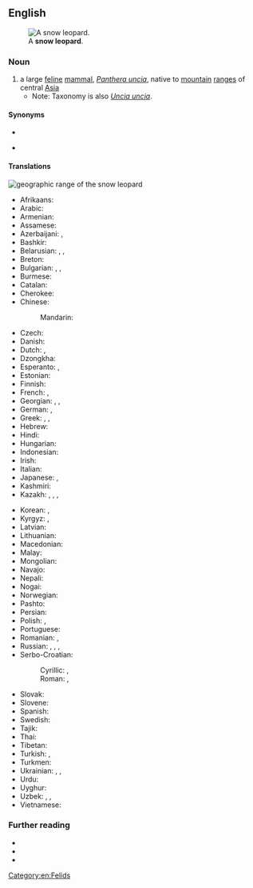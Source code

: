 {{also|snow-leopard}}
==English==
[[File:Lightmatter snowleopard.jpg|thumb|A '''snow leopard'''.]]

===Noun===
{{en-noun}}

# a large [[feline]] [[mammal]], ''[[Panthera uncia]]'', native to [[mountain]] [[range]]s of central [[Asia]]
#* Note: Taxonomy is also ''[[Uncia uncia]]''.

====Synonyms====
* {{l|en|ounce}}
* {{l|en|snowmeow}} {{qualifier|slang|chiefly Internet}}

====Translations====
[[File:Snow leopard range.png|thumb|geographic range of the '''snow leopard''']]
{{trans-top|a large feline mammal, Uncia uncia}}
* Afrikaans: {{t|af|sneeuluiperd}}
* Arabic: {{t|ar|نِمْر اَلثُّلُوج|m}}
* Armenian: {{t|hy|ձյուն ընձառյուծ}}
* Assamese: {{t|as|বৰফৰ বাঘ}}
* Azerbaijani: {{t|az|qar bəbiri}}, {{t|az|irbis}}
* Bashkir: {{t|ba|барыс|sc=Cyrl}}
* Belarusian: {{t|be|барс|m|sc=Cyrl}}, {{t|be|сне́жны барс|m|sc=Cyrl}}, {{t|be|сне́жны леапа́рд|m|sc=Cyrl}}
* Breton: {{t|br|loupard an erc'h}}
* Bulgarian: {{t|bg|барс|m|sc=Cyrl}}, {{t|bg|сне́жен барс|m|sc=Cyrl}}, {{t|bg|сне́жен леопа́рд|m|sc=Cyrl}}
* Burmese: {{t|my|နှင်းကျားသစ်|sc=Mymr}}
* Catalan: {{t|ca|lleopard de les neus|m}}
* Cherokee: {{t|chr|ᎤᎾᏥ ᏢᏓᏥ}}
* Chinese:
*: Mandarin: {{t+|cmn|雪豹|tr=xuěbào|sc=Hani}}
* Czech: {{t+|cs|irbis|m}}
* Danish: {{t|da|sneleopard}}
* Dutch: {{t+|nl|sneeuwpanter|m}}, {{t|nl|sneeuwluipaard|m}}
* Dzongkha: {{t|dz|གངས་གཟིག|sc=Tibt}}
* Esperanto: {{t|eo|uncio}}, {{t|eo|neĝleopardo}}
* Estonian: {{t|et|lumeleopard}}
* Finnish: {{t+|fi|lumileopardi}}
* French: {{t+|fr|léopard des neiges|m}}, {{t+|fr|once|f}}
* Georgian: {{t|ka|ირბისი}}, {{t|ka|ირბისი}}, {{t|ka|თოვლის ლეოპარდი}}
* German: {{t+|de|Schneeleopard|m}}, {{t|de|Irbis|m}}
* Greek: {{t|el|ίρβις|f}}, {{t|el|λευκή λεοπάρδαλη|f}}, {{t|el|λεοπάρδαλη του χιονιού|f}}
* Hebrew: {{t|he|נמר שלג מצוי|m}}
* Hindi: {{t|hi|हिम तेन्दुआ|tr=him tēndu'ā|sc=Deva}}
* Hungarian: {{t+|hu|hópárduc}}
* Indonesian: {{t|id|macan tutul salju}}
* Irish: {{t|ga|liopard sneachta|m}}
* Italian: {{t|it|leopardo delle nevi|m}}
* Japanese: {{t+|ja|ユキヒョウ|tr=yukihyō}}, {{t+|ja|雪豹|tr=ゆきひょう, yukihyō|sc=Jpan}}
* Kashmiri: {{t-needed|ks}}
* Kazakh: {{t|kk|барыс|sc=Cyrl}}, {{t|kk|ілбіс}}, {{t|kk|таутан}} {{qualifier|female}}, {{t|kk|алан}} {{qualifier|cub}}
{{trans-mid}}
* Korean: {{t|ko|설표}}, {{t|ko|눈표범}}
* Kyrgyz: {{t+|ky|барс|sc=Cyrl}}, {{t+|ky|илбирс|sc=Cyrl}}
* Latvian: {{t|lv|sniega leopards|m}}
* Lithuanian: {{t|lt|irbis|m}}
* Macedonian: {{t|mk|снежен леопа́рд|m|sc=Cyrl}}
* Malay: {{t|ms|harimau dahan salji}}
* Mongolian: {{t+|mn|ирвэс|sc=Cyrl}}
* Navajo: {{t|nv|náshdóíłgaii łikizhígíí}}
* Nepali: {{t-needed|ne}}
* Nogai: {{t|nog|ирбис}}
* Norwegian: {{t+|no|snøleopard}}
* Pashto: {{t-needed|ps}}
* Persian: {{t|fa|پلنگ برفی|tr=palang-e barfi|sc=fa-Arab}}
* Polish: {{t+|pl|pantera śnieżna|f}}, {{t+|pl|irbis|m-an}}
* Portuguese: {{t+|pt|leopardo-das-neves|m}}
* Romanian: {{t+|ro|irbis|m}}, {{t+|ro|leopardul zăpezilor|m}}
* Russian: {{t+|ru|и́рбис|m}}, {{t+|ru|сне́жный барс|m}}, {{t|ru|сне́жный леопа́рд|m}}, {{t+|ru|барс|m}}
* Serbo-Croatian:
*: Cyrillic: {{t|sh|снежни леопард|m}}, {{t|sh|сњежни леопард|m}}
*: Roman: {{t|sh|snežni leopard|m}}, {{t|sh|snježni leopard|m}}
* Slovak: {{t+|sk|leopard snežný|m}}
* Slovene: {{t|sl|snežni leopard|m}}
* Spanish: {{t|es|leopardo de las nieves|m}}
* Swedish: {{t|sv|snöleopard|c}}
* Tajik: {{t|tg|паланги барфӣ|sc=Cyrl}}
* Thai: {{t+|th|เสือดาวหิมะ|tr=sĕua daao hìmá}}
* Tibetan: {{t|bo|གསའ}}
* Turkish: {{t|tr|kar leoparı}}, {{t|tr|kar parsı}}
* Turkmen: {{t+|tk|bars}}
* Ukrainian: {{t+|uk|барс|m|sc=Cyrl}}, {{t|uk|сні́жний барс|m|sc=Cyrl}}, {{t|uk|сні́жний леопа́рд|m|sc=Cyrl}}
* Urdu: {{t-needed|ur}}
* Uyghur: {{t|ug|يىلپىز}}
* Uzbek: {{t+|uz|bars}}, {{t+|uz|ilvirs}}, {{t+|uz|qoplon}}
* Vietnamese: {{t|vi|báo tuyết}}
{{trans-bottom}}

===Further reading===
* {{pedia}}
* {{specieslite|Uncia uncia}}
* {{comcatlite|Uncia uncia}}

[[Category:en:Felids]]
